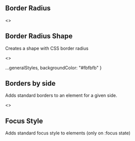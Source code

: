 
<Meta title="Style Utilities/Border"  />

## Border Radius

<Story name="Border Radius">
  <>
    <ClassTableLayout
      headers={['class', 'description']}
      rows={[
        ['rounded--top', 'Rounds the top corners of the element'],
        ['rounded--bottom', 'Rounds the bottom corners of the element'],
        ['rounded--right', 'Rounds the right corners of the element'],
        ['rounded--left', 'Rounds the left corners of the element'],
        ['rounded--all', 'Rounds all corners of the element'],
      ]} 
    />
    <div style={containerStyles}>
      <Item label="rounded--top"><div className="rounded--top bgColor--charcoal" style={generalStyles} /></Item>
      <Item label="rounded--bottom"><div className="rounded--bottom bgColor--charcoal" style={generalStyles} /></Item>
      <Item label="rounded--right"><div className="rounded--right bgColor--charcoal" style={generalStyles} /></Item>
      <Item label="rounded--left"><div className="rounded--left bgColor--charcoal" style={generalStyles} /></Item>
      <Item label="rounded--all"><div className="rounded--all bgColor--charcoal" style={generalStyles} /></Item>
    </div>
  </>
</Story>

## Border Radius Shape
Creates a shape with CSS border radius

<Story name="Border Shape">
  <>
    <ClassTableLayout
      headers={['class', 'description']}
      rows={[
        ['shape--circle', 'Makes the element a circle'],
      ]} 
    />
    <div style={containerStyles}>
      <Item label="shape--circle"><div className="shape--circle bgColor--charcoal" style={{ width: 72, height: 72 }} /></Item>
    </div>
  </>
</Story>

  ...generalStyles,
  backgroundColor: "#fbfbfb"
}

## Borders by side
Adds standard borders to an element for a given side.

<Story name="Borders by side">
  <>
    <ClassTableLayout
      headers={['class', 'description']}
      rows={[
        ['border--none', 'removes all borders'],
        ['border--top', 'applies a standard top border'],
        ['border--right', 'applies a standard right border'],
        ['border--bottom', 'applies a standard bottom border'],
        ['border--left', 'applies a standard left border'],
        ['border--all', 'applies a standard border to all sides'],
      ]} 
    />
    <div style={containerStyles}>
      <Item label="border--none"><div className="border--none" style={borderSideStyles} /></Item>
      <Item label="border--top"><div className="border--top" style={borderSideStyles} /></Item>
      <Item label="border--bottom"><div className="border--bottom" style={borderSideStyles} /></Item>
      <Item label="border--right"><div className="border--right" style={borderSideStyles} /></Item>
      <Item label="border--left"><div className="border--left" style={borderSideStyles} /></Item>
      <Item label="border--all"><div className="border--all" style={borderSideStyles} /></Item>
    </div>
  </>
</Story>

## Focus Style
Adds standard focus style to elements (only on :focus state)

<Story name="Focus Style">
  <ClassTableLayout
    headers={['class', 'description']}
    rows={[
      ['border--focus', 'Adds standard box shadow focus style'],
      ['border--focus--noTransition', 'Adds standard box shadow focus style without transition'],
    ]} 
  />
</Story>
